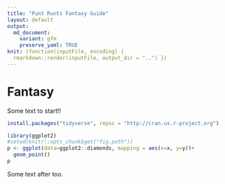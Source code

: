 ```yaml
---
title: "Punt Runts Fantasy Guide"
layout: default
output:
  md_document:
    variant: gfm
    preserve_yaml: TRUE
knit: (function(inputFile, encoding) { 
  rmarkdown::render(inputFile, output_dir = "..") })
---
```

# Fantasy
Some text to start!!
```r
install.packages("tidyverse", repos = "http://cran.us.r-project.org")
```
```r
library(ggplot2)
#setwd(knitr::opts_chunk$get("fig.path"))
p <- ggplot(data=ggplot2::diamonds, mapping = aes(x=x, y=y))+
  geom_point()
p
```

Some text after too.
